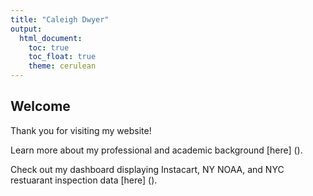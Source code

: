 ```yaml
---
title: "Caleigh Dwyer"
output: 
  html_document:
    toc: true
    toc_float: true
    theme: cerulean
---
```


## Welcome

Thank you for visiting my website! 

Learn more about my professional and academic background [here] (). 

Check out my dashboard displaying Instacart, NY NOAA, and NYC restuarant inspection data [here] (). 

